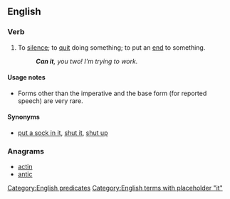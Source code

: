 ==English==

===Verb===
{{en-verb|head=[[can]] [[it]]|cans it|canning it|canned it}}

# {{context|idiomatic|imperative|lang=en}} To [[silence]]; to [[quit]] doing something; to put an [[end]] to something.
#: '''''Can it''', you two! I'm trying to work.''

====Usage notes====
* Forms other than the imperative and the base form (for reported speech) are very rare.

====Synonyms====
* [[put a sock in it]], [[shut it]], [[shut up]]

===Anagrams===
* [[actin#English|actin]]
* [[antic#English|antic]]

[[Category:English predicates]]
[[Category:English terms with placeholder "it"]]